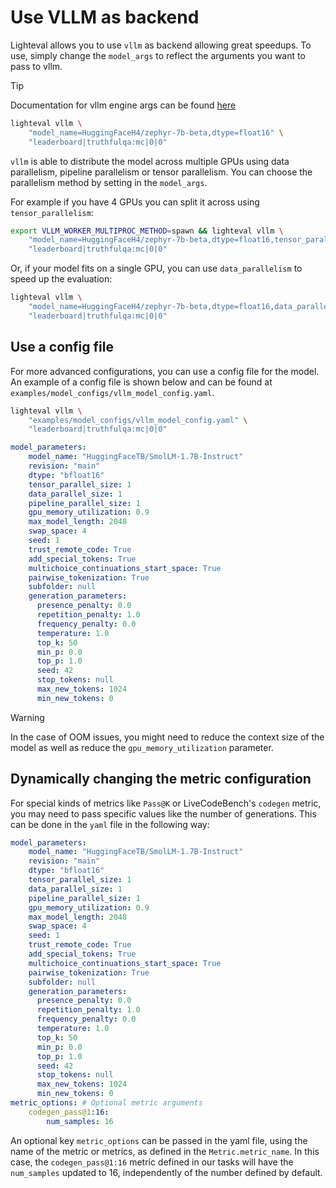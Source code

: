 # Use VLLM as backend

Lighteval allows you to use `vllm` as backend allowing great speedups.
To use, simply change the `model_args` to reflect the arguments you want to pass to vllm.


> [!TIP]
> Documentation for vllm engine args can be found [here](https://docs.vllm.ai/en/latest/serving/engine_args.html)

```bash
lighteval vllm \
    "model_name=HuggingFaceH4/zephyr-7b-beta,dtype=float16" \
    "leaderboard|truthfulqa:mc|0|0"
```

`vllm` is able to distribute the model across multiple GPUs using data
parallelism, pipeline parallelism or tensor parallelism.
You can choose the parallelism method by setting in the `model_args`.

For example if you have 4 GPUs you can split it across using `tensor_parallelism`:

```bash
export VLLM_WORKER_MULTIPROC_METHOD=spawn && lighteval vllm \
    "model_name=HuggingFaceH4/zephyr-7b-beta,dtype=float16,tensor_parallel_size=4" \
    "leaderboard|truthfulqa:mc|0|0"
```

Or, if your model fits on a single GPU, you can use `data_parallelism` to speed up the evaluation:

```bash
lighteval vllm \
    "model_name=HuggingFaceH4/zephyr-7b-beta,dtype=float16,data_parallel_size=4" \
    "leaderboard|truthfulqa:mc|0|0"
```

## Use a config file

For more advanced configurations, you can use a config file for the model.
An example of a config file is shown below and can be found at `examples/model_configs/vllm_model_config.yaml`.

```bash
lighteval vllm \
    "examples/model_configs/vllm_model_config.yaml" \
    "leaderboard|truthfulqa:mc|0|0"
```

```yaml
model_parameters:
    model_name: "HuggingFaceTB/SmolLM-1.7B-Instruct"
    revision: "main"
    dtype: "bfloat16"
    tensor_parallel_size: 1
    data_parallel_size: 1
    pipeline_parallel_size: 1
    gpu_memory_utilization: 0.9
    max_model_length: 2048
    swap_space: 4
    seed: 1
    trust_remote_code: True
    add_special_tokens: True
    multichoice_continuations_start_space: True
    pairwise_tokenization: True
    subfolder: null
    generation_parameters:
      presence_penalty: 0.0
      repetition_penalty: 1.0
      frequency_penalty: 0.0
      temperature: 1.0
      top_k: 50
      min_p: 0.0
      top_p: 1.0
      seed: 42
      stop_tokens: null
      max_new_tokens: 1024
      min_new_tokens: 0
```

> [!WARNING]
> In the case of OOM issues, you might need to reduce the context size of the
> model as well as reduce the `gpu_memory_utilization` parameter.


## Dynamically changing the metric configuration

For special kinds of metrics like `Pass@K` or LiveCodeBench's `codegen` metric, you may need to pass specific values like the number of
generations. This can be done in the `yaml` file in the following way:

```yaml
model_parameters:
    model_name: "HuggingFaceTB/SmolLM-1.7B-Instruct"
    revision: "main"
    dtype: "bfloat16"
    tensor_parallel_size: 1
    data_parallel_size: 1
    pipeline_parallel_size: 1
    gpu_memory_utilization: 0.9
    max_model_length: 2048
    swap_space: 4
    seed: 1
    trust_remote_code: True
    add_special_tokens: True
    multichoice_continuations_start_space: True
    pairwise_tokenization: True
    subfolder: null
    generation_parameters:
      presence_penalty: 0.0
      repetition_penalty: 1.0
      frequency_penalty: 0.0
      temperature: 1.0
      top_k: 50
      min_p: 0.0
      top_p: 1.0
      seed: 42
      stop_tokens: null
      max_new_tokens: 1024
      min_new_tokens: 0
metric_options: # Optional metric arguments
    codegen_pass@1:16:
        num_samples: 16
```

An optional key `metric_options` can be passed in the yaml file,
using the name of the metric or metrics, as defined in the `Metric.metric_name`.
In this case, the `codegen_pass@1:16` metric defined in our tasks will have the `num_samples` updated to 16,
independently of  the number defined by default.
